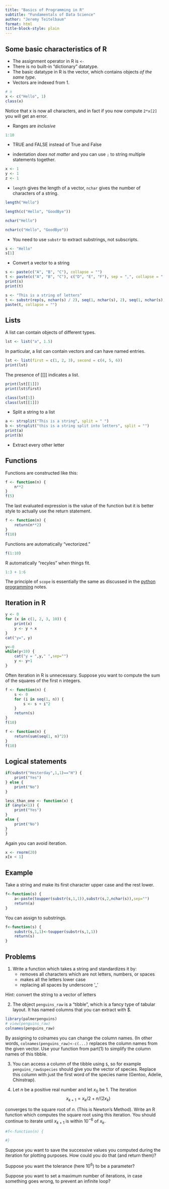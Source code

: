 ```yaml
---
title: "Basics of Programming in R"
subtitle: "Fundamentals of Data Science"
author: "Jeremy Teitelbaum"
format: html
title-block-style: plain
---
```


## Some basic characteristics of R

- The assignment operator in R is `<-`
- There is no built-in "dictionary" datatype.
-  The basic datatype in R is the vector, which  contains
objects *of the same type*.  
- Vectors are indexed from 1.


```r
# n
x <- c("Hello", 1)
class(x)
```

Notice that x is now all characters, and in fact if you now
compute `2*x[2]` you will get an error. 


- Ranges are *inclusive*

```r
1:10
```

- TRUE and FALSE instead of True and False

- indentation *does not matter* and you can use `;` to string multiple statements together.

```r
x <- 1
y <- 1
z <- 1
```

- `length` gives the length of a vector, `nchar` gives the number of characters of a string.

```r
length("Hello")
```

```r
length(c("Hello", "GoodBye"))
```

```r
nchar("Hello")
```

```r
nchar(c("Hello", "GoodBye"))
```

- You need to use `substr` to extract substrings, not subscripts.

```r
s <- "Hello"
s[1]
```

- Convert a vector to a string

```r
s <- paste(c("A", "B", "C"), collapse = "")
t <- paste(c("A", "B", "C"), c("D", "E", "F"), sep = ",", collapse = " ")
print(s)
print(t)
```

```r
s <- "This is a string of letters"
t <- substr(rep(s, nchar(s) / 2), seq(1, nchar(s), 2), seq(1, nchar(s), 2))
paste(t, collapse = "")
```

## Lists

A list can contain objects of different types.

```r
lst <- list("a", 1.5)
```

In particular, a list can contain vectors and can have named entries. 

```r
lst <- list(first = c(1, 2, 3), second = c(4, 5, 6))
print(lst)
```

The presence of [[]] indicates a list.

```r
print(lst[[1]])
print(lst$first)
```


```r
class(lst[1])
class(lst[[1]])
```

- Split a string to a list

```r
a <- strsplit("This is a string", split = " ")
b <- strsplit("this is a string split into letters", split = "")
print(a)
print(b)
```

- Extract every other letter



## Functions

Functions are constructed like this:

```r
f <- function(n) {
    n**2
}
f(5)
```

The last evaluated expression is the value of the function but it is better style to actually use the return statement.

```r
f <- function(n) {
    return(n**2)
}
f(10)
```

Functions are automatically "vectorized."

```r
f(1:10)
```

R automatically "recyles" when things fit. 

```r
1:3 + 1:6
```

The principle of `scope` is essentially the same as discussed in the [python programming](python_programming.html) notes. 

## Iteration in R

```r
y <- 0
for (x in c(1, 2, 3, 10)) {
    print(x)
    y <- y + x
}
cat("y=", y)
```

```r
y<-0
while(y<10) {
    cat("y = ",y," ",sep="")
    y <- y+1
}
```

Often iteration in R is unnecessary.  Suppose you want to compute the sum of the squares of the first n integers.

```r
f <- function(n) {
    s <- 0
    for (i in seq(1, n)) {
        s <- s + i^2
    }
    return(s)
}
f(10)
```

```r
f <- function(n) {
    return(sum(seq(1, n)^2))
}
f(10)
```





## Logical statements
```r
if(substr("Hesterday",1,1)=="H") {
    print("Yes")
} else {
    print("No")
}
```

```r
less_than_one <- function(x) {
if (any(x<1)) {
    print("Yes")
} 
else {
    print("No")
}
}
```

Again you can avoid iteration.

```r
x <- rnorm(20)
x[x < 1]
```


## Example

Take a string and make its first character upper case and the rest lower.

```r
f<-function(s) {
    a<-paste(toupper(substr(s,1,1)),substr(s,2,nchar(s)),sep="")
    return(a)
}
```

You can assign to substrings.

```r
f<-function(s) {
    substr(s,1,1)<-toupper(substr(s,1,1))
    return(s)
}
```

## Problems

1.  Write a function which takes a string and standardizes it by:
    - removes all characters which are not letters, numbers, or spaces
    - makes all the letters lower case
    - replacing all spaces by underscore '_'

Hint: convert the string to a vector of letters

2. The object `penguins_raw` is a "tibble", which is a fancy type of tabular layout. 
It has named columns that you can extract with $.  

```r
library(palmerpenguins)
# view(penguins_raw)
colnames(penguins_raw)
```

By assigning to colnames you can change the column names. (In other words, `colnames(penguins_raw)<-c(...)` replaces the column names from the given vector.  Use your function
from part(1) to simplify the column names of this tibble. 

3.  You can access a column of the tibble using `$`, so for example `penguins_raw$species`
should give you the vector of species.  Replace this column with just the first word of the species name (Gentoo, Adelie, Chinstrap).

4.  Let $n$ be a positive real number and let $x_0$ be 1.  The iteration
$$
x_{k+1} = x_{k}/2+n/(2x_k)
$$

converges to the square root of $n$.  (This is Newton's Method).  Write an R
function which computes the square root using this iteration.  You should continue to iterate
until $x_{k+1}$ is within $10^{-6}$ of $x_{k}$. 

```r
#f<-function(n) {

#}
```

Suppose you want to save the successive values you computed during the iteration for plotting purposes.  How could you do that (and return them)?

Suppose you want the tolerance (here $10^{6}$) to be a parameter?

Suppose you want to set a maximum number of iterations, in case something goes wrong, to prevent an infinite loop?